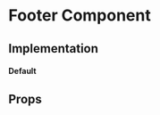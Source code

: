 
<Meta title="Core|Organisms/Footer" />

# Footer Component

## Implementation

#### Default

<Preview>
  <Story name="default">
    <Footer
      copyrights="KINTO JOIN © 2020 All rights reserved to the KINTO GROUP"
      secondaryLinks={[
        {
          name: 'Privacy and Policy',
          route: `/`,
        },
        {
          name: 'Terms and Condition',
          route: `/`,
        },
        {
          name: 'Cookie Policy',
          route: `/`,
        },
      ]}
    />
  </Story>
</Preview>

## Props

<Props of={Footer} />
